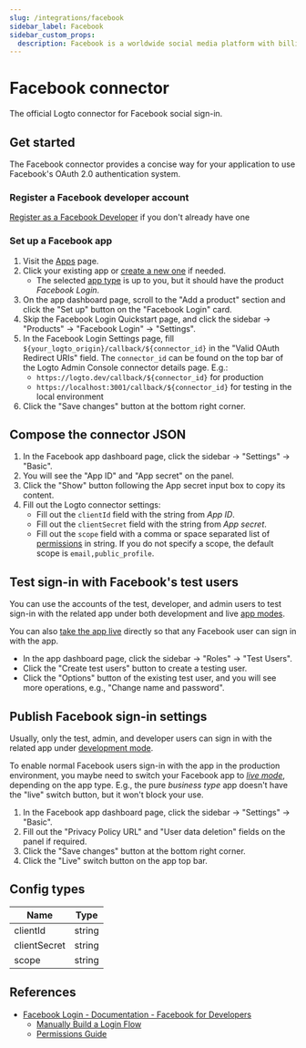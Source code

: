 ```yaml
---
slug: /integrations/facebook
sidebar_label: Facebook
sidebar_custom_props:
  description: Facebook is a worldwide social media platform with billions of users.
---
```



<GuideTip />

# Facebook connector

The official Logto connector for Facebook social sign-in.

## Get started

The Facebook connector provides a concise way for your application to use Facebook's OAuth 2.0 authentication system.

### Register a Facebook developer account

[Register as a Facebook Developer](https://developers.facebook.com/docs/development/register/) if you don't already have one

### Set up a Facebook app

1. Visit the [Apps](https://developers.facebook.com/apps) page.
2. Click your existing app or [create a new one](https://developers.facebook.com/docs/development/create-an-app) if needed.
   - The selected [app type](https://developers.facebook.com/docs/development/create-an-app/app-dashboard/app-types) is up to you, but it should have the product _Facebook Login_.
3. On the app dashboard page, scroll to the "Add a product" section and click the "Set up" button on the "Facebook Login" card.
4. Skip the Facebook Login Quickstart page, and click the sidebar -> "Products" -> "Facebook Login" -> "Settings".
5. In the Facebook Login Settings page, fill `${your_logto_origin}/callback/${connector_id}` in the "Valid OAuth Redirect URIs" field. The `connector_id` can be found on the top bar of the Logto Admin Console connector details page. E.g.:
   - `https://logto.dev/callback/${connector_id}` for production
   - `https://localhost:3001/callback/${connector_id}` for testing in the local environment
6. Click the "Save changes" button at the bottom right corner.

## Compose the connector JSON

1. In the Facebook app dashboard page, click the sidebar -> "Settings" -> "Basic".
2. You will see the "App ID" and "App secret" on the panel.
3. Click the "Show" button following the App secret input box to copy its content.
4. Fill out the Logto connector settings:
   - Fill out the `clientId` field with the string from _App ID_.
   - Fill out the `clientSecret` field with the string from _App secret_.
   - Fill out the `scope` field with a comma or space separated list of [permissions](https://developers.facebook.com/docs/permissions/reference) in string. If you do not specify a scope, the default scope is `email,public_profile`.

## Test sign-in with Facebook's test users

You can use the accounts of the test, developer, and admin users to test sign-in with the related app under both development and live [app modes](https://developers.facebook.com/docs/development/build-and-test/app-modes).

You can also [take the app live](#take-the-facebook-app-live) directly so that any Facebook user can sign in with the app.

- In the app dashboard page, click the sidebar -> "Roles" -> "Test Users".
- Click the "Create test users" button to create a testing user.
- Click the "Options" button of the existing test user, and you will see more operations, e.g., "Change name and password".

## Publish Facebook sign-in settings

Usually, only the test, admin, and developer users can sign in with the related app under [development mode](https://developers.facebook.com/docs/development/build-and-test/app-modes#development-mode).

To enable normal Facebook users sign-in with the app in the production environment, you maybe need to switch your Facebook app to _[live mode](https://developers.facebook.com/docs/development/build-and-test/app-modes#live-mode)_, depending on the app type.
E.g., the pure _business type_ app doesn't have the "live" switch button, but it won't block your use.

1. In the Facebook app dashboard page, click the sidebar -> "Settings" -> "Basic".
2. Fill out the "Privacy Policy URL" and "User data deletion" fields on the panel if required.
3. Click the "Save changes" button at the bottom right corner.
4. Click the "Live" switch button on the app top bar.

## Config types

| Name         | Type   |
| ------------ | ------ |
| clientId     | string |
| clientSecret | string |
| scope        | string |

## References

- [Facebook Login - Documentation - Facebook for Developers](https://developers.facebook.com/docs/facebook-login/)
  - [Manually Build a Login Flow](https://developers.facebook.com/docs/facebook-login/guides/advanced/manual-flow/)
  - [Permissions Guide](https://developers.facebook.com/docs/facebook-login/guides/permissions)
